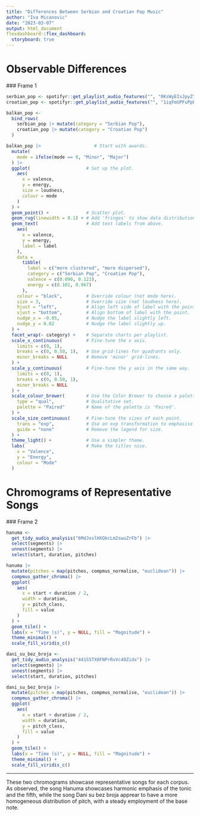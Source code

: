 ```yaml
---
title: "Differences Between Serbian and Croatian Pop Music"
author: "Iva Micanovic"
date: "2023-03-07"
output: html_document
flexdashboard::flex_dashboard:
  storyboard: true
---
```

Observable Differences {.storyboard}
=========================================
  ### Frame 1
  
```r

serbian_pop <- spotifyr::get_playlist_audio_features("", "0KsWyEIsJpyZtP1PgQVvOD")
croatian_pop <- spotifyr::get_playlist_audio_features("", "1iqFmUPFuPpBVgvrWccMVW")

balkan_pop <-
  bind_rows(
    serbian_pop |> mutate(category = "Serbian Pop"),
    croatian_pop |> mutate(category = "Croatian Pop")
  )

balkan_pop |>                    # Start with awards.
  mutate(
    mode = ifelse(mode == 0, "Minor", "Major")
  ) |>
  ggplot(                     # Set up the plot.
    aes(
      x = valence,
      y = energy,
      size = loudness,
      colour = mode
    )
  ) +
  geom_point() +              # Scatter plot.
  geom_rug(linewidth = 0.1) + # Add 'fringes' to show data distribution.
  geom_text(                  # Add text labels from above.
    aes(
      x = valence,
      y = energy,
      label = label
    ),
    data = 
      tibble(
        label = c("more clustered", "more dispersed"),
        category = c("Serbian Pop", "Croatian Pop"),
        valence = c(0.090, 0.123),
        energy = c(0.101, 0.967)
      ),
    colour = "black",         # Override colour (not mode here).
    size = 3,                 # Override size (not loudness here).
    hjust = "left",           # Align left side of label with the point.
    vjust = "bottom",         # Align bottom of label with the point.
    nudge_x = -0.05,          # Nudge the label slightly left.
    nudge_y = 0.02            # Nudge the label slightly up.
  ) +
  facet_wrap(~ category) +    # Separate charts per playlist.
  scale_x_continuous(         # Fine-tune the x axis.
    limits = c(0, 1),
    breaks = c(0, 0.50, 1),   # Use grid-lines for quadrants only.
    minor_breaks = NULL       # Remove 'minor' grid-lines.
  ) +
  scale_y_continuous(         # Fine-tune the y axis in the same way.
    limits = c(0, 1),
    breaks = c(0, 0.50, 1),
    minor_breaks = NULL
  ) +
  scale_colour_brewer(        # Use the Color Brewer to choose a palette.
    type = "qual",            # Qualitative set.
    palette = "Paired"        # Name of the palette is 'Paired'.
  ) +
  scale_size_continuous(      # Fine-tune the sizes of each point.
    trans = "exp",            # Use an exp transformation to emphasise loud.
    guide = "none"            # Remove the legend for size.
  ) +
  theme_light() +             # Use a simpler theme.
  labs(                       # Make the titles nice.
    x = "Valence",
    y = "Energy",
    colour = "Mode"
  )
```
Chromograms of Representative Songs {.storyboard}
=========================================

 ### Frame 2
  
```r
hanuma <-
  get_tidy_audio_analysis("6MdJxslHXQkcLm2swuZrFb") |>
  select(segments) |>
  unnest(segments) |>
  select(start, duration, pitches)

hanuma |>
  mutate(pitches = map(pitches, compmus_normalise, "euclidean")) |>
  compmus_gather_chroma() |> 
  ggplot(
    aes(
      x = start + duration / 2,
      width = duration,
      y = pitch_class,
      fill = value
    )
  ) +
  geom_tile() +
  labs(x = "Time (s)", y = NULL, fill = "Magnitude") +
  theme_minimal() +
  scale_fill_viridis_c()

```

```r
dani_su_bez_broja <-
  get_tidy_audio_analysis("441S5TX0FNPrRvVc4OZidx") |>
  select(segments) |>
  unnest(segments) |>
  select(start, duration, pitches)

dani_su_bez_broja |>
  mutate(pitches = map(pitches, compmus_normalise, "euclidean")) |>
  compmus_gather_chroma() |> 
  ggplot(
    aes(
      x = start + duration / 2,
      width = duration,
      y = pitch_class,
      fill = value
    )
  ) +
  geom_tile() +
  labs(x = "Time (s)", y = NULL, fill = "Magnitude") +
  theme_minimal() +
  scale_fill_viridis_c()

```

***
  
  These two chromograms showcase representative songs
for each corpus. As observed, the song Hanuma
showcases harmonic emphasis of the tonic and the fifth, 
while the song Dani su bez broja apprear to have a more homogeneous 
distribution of pitch, 
with a steady employment of the base note. 
